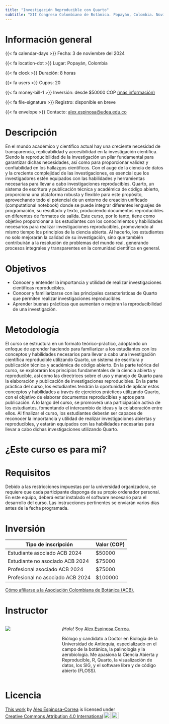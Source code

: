 ```yaml
---
title: "Investigación Reproducible con Quarto"
subtitle: "XII Congreso Colombiano de Botánica. Popayán, Colombia. Noviembre 4 al 8 del 2024."
---
```


# Información general

{{< fa calendar-days >}} Fecha: 3 de noviembre del 2024

{{< fa location-dot >}} Lugar: Popayán, Colombia

{{< fa clock >}} Duración: 8 horas

{{< fa users >}} Cupos: 20

{{< fa money-bill-1 >}} Inversión: desde $50000 COP [(más información)](sec-inversion)

{{< fa file-signature >}} Registro: disponible en breve

{{< fa envelope >}} Contacto: [alex.espinosa@udea.edu.co](mailto:alex.espinosa@udea.edu.co)

# Descripción

En el mundo académico y científico actual hay una creciente necesidad de transparencia, replicabilidad y accesibilidad en la investigación científica. Siendo la reproducibilidad de la investigación un pilar fundamental para garantizar dichas necesidades, así como para proporcionar validez y confiabilidad en los hallazgos científicos. Con el auge de la ciencia de datos y la creciente complejidad de las investigaciones, es esencial que los investigadores estén equipados con las habilidades y herramientas necesarias para llevar a cabo investigaciones reproducibles. Quarto, un sistema de escritura y publicación técnica y académica de código abierto, proporciona una plataforma robusta y flexible para este propósito, aprovechando todo el potencial de un entorno de creación unificado (computational notebook) donde se puede integrar diferentes lenguajes de programación, su resultado y texto, produciendo documentos reproducibles en diferentes de formatos de salida. Este curso, por lo tanto, tiene como objetivo proporcionar a los estudiantes con los conocimientos y habilidades necesarios para realizar investigaciones reproducibles, promoviendo al mismo tiempo los principios de la ciencia abierta. Al hacerlo, los estudiantes no solo mejorarán la calidad de su investigación, sino que también contribuirán a la resolución de problemas del mundo real, generando procesos integrales y transparentes en la comunidad científica en general.

# Objetivos

-   Conocer y entender la importancia y utilidad de realizar investigaciones científicas reproducibles.
-   Conocer y familiarizarse con las principales características de Quarto que permiten realizar investigaciones reproducibles.
-   Aprender buenas prácticas que aumentan o mejoran la reproducibilidad de una investigación.

# Metodología

El curso se estructura en un formato teórico-práctico, adoptando un enfoque de aprender haciendo para familiarizar a los estudiantes con los conceptos y habilidades necesarios para llevar a cabo una investigación científica reproducible utilizando Quarto, un sistema de escritura y publicación técnica y académica de código abierto. En la parte teórica del curso, se explorarán los principios fundamentales de la ciencia abierta y reproducible, así como las directrices sobre el uso y manejo de Quarto para la elaboración y publicación de investigaciones reproducibles. En la parte práctica del curso, los estudiantes tendrán la oportunidad de aplicar estos conceptos y habilidades a través de ejercicios prácticos utilizando Quarto, con el objetivo de elaborar documentos reproducibles y aptos para publicación. A lo largo del curso, se promoverá una participación activa de los estudiantes, fomentando el intercambio de ideas y la colaboración entre ellos. Al finalizar el curso, los estudiantes deberán ser capaces de reconocer la importancia y utilidad de realizar investigaciones abiertas y reproducibles, y estarán equipados con las habilidades necesarias para llevar a cabo dichas investigaciones utilizando Quarto.

# ¿Este curso es para mi?

# Requisitos

Debido a las restricciones impuestas por la universidad organizadora, se requiere que cada participante disponga de su propio ordenador personal. En este equipo, deberá estar instalado el software necesario para el desarrollo del curso. Las instrucciones pertinentes se enviarán varios días antes de la fecha programada. 

# Inversión {#sec-inversion}

| Tipo de inscripción              | Valor (COP) |
|----------------------------------|---------------------------|
| Estudiante asociado ACB 2024     | \$50000                   |
| Estudiante no asociado ACB 2024  | \$75000                   |
| Profesional asociado ACB 2024    | \$75000                   |
| Profesional no asociado ACB 2024 | \$100000                  |

[Cómo afiliarse a la Asociación Colombiana de Botánica (ACB).](https://congresobotanica.org/afiliacion-acb/)

# Instructor

:::: {.columns}
::: {.column width="25%"}
![](images/profile.jpeg)
:::

::: {.column width="5%"}

:::

::: {.column width="70%"}
¡Hola! Soy [Alex Espinosa Correa](http://alexespinosaco.github.io).

Biólogo y candidato a Doctor en Biología de la Universidad de Antioquia, especializado en el campo de la botánica, la palinología y la aerobiología. Me apasiona la Ciencia Abierta y Reproducible, R, Quarto, la visualización de datos, los SIG, y el software libre y de código abierto (FLOSS).
:::
::::

# Licencia

<p xmlns:cc="http://creativecommons.org/ns#">

<a rel="cc:attributionURL" href="https://geobota.github.io/xii-ccb-quarto/">This work</a> by <a rel="cc:attributionURL dct:creator" property="cc:attributionName" href="http://alexespinosaco.github.io">Álex Espinosa-Correa</a> is licensed under <a href="https://creativecommons.org/licenses/by/4.0/?ref=chooser-v1" target="_blank" rel="license noopener noreferrer" style="display:inline-block;">Creative Commons Attribution 4.0 International<img src="https://mirrors.creativecommons.org/presskit/icons/cc.svg?ref=chooser-v1" style="height:22px!important;margin-left:3px;vertical-align:text-bottom;"/><img src="https://mirrors.creativecommons.org/presskit/icons/by.svg?ref=chooser-v1" style="height:22px!important;margin-left:3px;vertical-align:text-bottom;"/></a>

</p>
